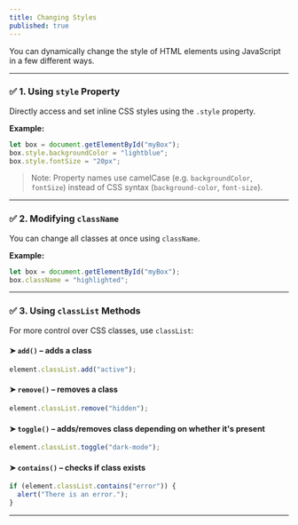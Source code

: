 ```yaml
---
title: Changing Styles
published: true
---
```



You can dynamically change the style of HTML elements using JavaScript in a few different ways.

---

### ✅ 1. **Using `style` Property**

Directly access and set inline CSS styles using the `.style` property.

**Example:**
```js
let box = document.getElementById("myBox");
box.style.backgroundColor = "lightblue";
box.style.fontSize = "20px";
```

> Note: Property names use camelCase (e.g. `backgroundColor`, `fontSize`) instead of CSS syntax (`background-color`, `font-size`).

---

### ✅ 2. **Modifying `className`**

You can change all classes at once using `className`.

**Example:**

```js
let box = document.getElementById("myBox");
box.className = "highlighted";
```

---

### ✅ 3. **Using `classList` Methods**

For more control over CSS classes, use `classList`:

#### ➤ `add()` – adds a class

```js
element.classList.add("active");
```

#### ➤ `remove()` – removes a class

```js
element.classList.remove("hidden");
```

#### ➤ `toggle()` – adds/removes class depending on whether it's present

```js
element.classList.toggle("dark-mode");
```

#### ➤ `contains()` – checks if class exists

```js
if (element.classList.contains("error")) {
  alert("There is an error.");
}
```

---

